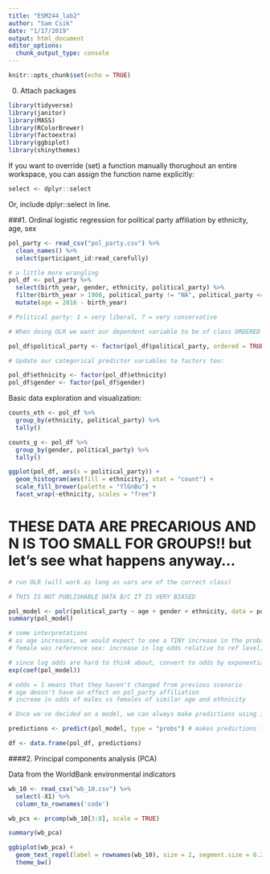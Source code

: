```yaml
---
title: "ESM244_lab2"
author: "Sam Csik"
date: "1/17/2019"
output: html_document
editor_options: 
  chunk_output_type: console
---
```


```r
knitr::opts_chunk$set(echo = TRUE)
```

0. Attach packages
```r
library(tidyverse)
library(janitor)
library(MASS)
library(RColorBrewer)
library(factoextra)
library(ggbiplot)
library(shinythemes)
```

If you want to override (set) a function manually thorughout an entire workspace, you can assign the function name explicitly:

```r
select <- dplyr::select
```

Or, include dplyr::select in line.

###1. Ordinal logistic regression for political party affiliation by ethnicity, age, sex

```r
pol_party <- read_csv("pol_party.csv") %>% 
  clean_names() %>% 
  select(participant_id:read_carefully)

# a little more wrangling
pol_df <- pol_party %>% 
  select(birth_year, gender, ethnicity, political_party) %>% 
  filter(birth_year > 1900, political_party != "NA", political_party <= 7) %>% 
  mutate(age = 2016 - birth_year)

# Political party: 1 = very liberal, 7 = very conservative

# When doing OLR we want our dependent variable to be of class ORDERED FACTOR

pol_df$political_party <- factor(pol_df$political_party, ordered = TRUE, levels = c("1", "2", "3", "4", "5", "6", "7"))

# Update our categorical predictor variables to factors too:

pol_df$ethnicity <- factor(pol_df$ethnicity)
pol_df$gender <- factor(pol_df$gender)
```

Basic data exploration and visualization:

```r
counts_eth <- pol_df %>% 
  group_by(ethnicity, political_party) %>% 
  tally()

counts_g <- pol_df %>% 
  group_by(gender, political_party) %>% 
  tally()

ggplot(pol_df, aes(x = political_party)) +
  geom_histogram(aes(fill = ethnicity), stat = "count") + 
  scale_fill_brewer(palette = "YlGnBu") + 
  facet_wrap(~ethnicity, scales = "free")
```

# THESE DATA ARE PRECARIOUS AND N IS TOO SMALL FOR GROUPS!! but let's see what happens anyway...

```r
# run OLR (will work as long as vars are of the correct class)

# THIS IS NOT PUBLISHABLE DATA B/C IT IS VERY BIASED

pol_model <- polr(political_party ~ age + gender + ethnicity, data = pol_df)
summary(pol_model)

# some interpretations
# as age increases, we would expect to see a TINY increase in the probability of someone ranking themselves...
# female was reference sex: increase in log odds relative to ref level; males are more likely ot rank higher on pol_preference scale relative to femaled

# since log odds are hard to think about, convert to odds by exponentiating
exp(coef(pol_model))

# odds = 1 means that they haven't changed from previous scenario
# age deosn't have an effect on pol_party affiliation
# increae in odds of males vs females of similar age and ethnicity

# Once we've decided on a model, we can always make predictions using it:

predictions <- predict(pol_model, type = "probs") # makes predictions for each person (by age, ethnicity) for where they will fall along the political_party affiliation

df <- data.frame(pol_df, predictions)
```

####2. Principal components analysis (PCA)

Data from the WorldBank environmental indicators

```r
wb_10 <- read_csv("wb_10.csv") %>% 
  select(-X1) %>% 
  column_to_rownames('code')

wb_pcs <- prcomp(wb_10[3:8], scale = TRUE)

summary(wb_pca)

ggbiplot(wb_pca) + 
  geom_text_repel(label = rownames(wb_10), size = 2, segment.size = 0.2) +
  theme_bw()
  
```

